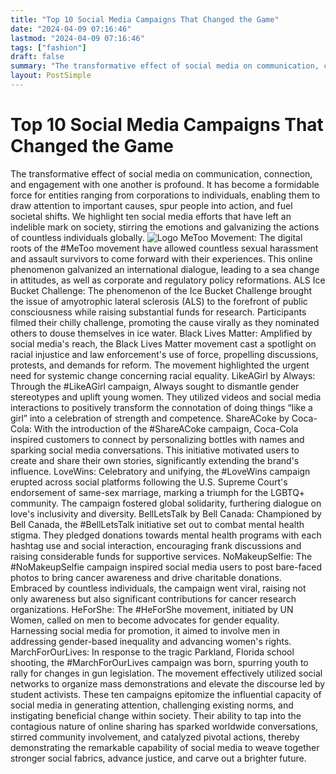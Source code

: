 ```yaml
---
title: "Top 10 Social Media Campaigns That Changed the Game"
date: "2024-04-09 07:16:46"
lastmod: "2024-04-09 07:16:46"
tags: ["fashion"]
draft: false
summary: "The transformative effect of social media on communication, connection, and engagement with one another is profound. It has become a formidable force for entities ranging from corporations to individuals, enabling them to draw attention to important causes, spur people into action, and fuel societal shifts. We highlight ten social media efforts that have left an indelible mark on society, stirring the emotions and galvanizing the actions of countless individuals globally."
layout: PostSimple
---
```

# Top 10 Social Media Campaigns That Changed the Game
The transformative effect of social media on communication, connection, and engagement with one another is profound. It has become a formidable force for entities ranging from corporations to individuals, enabling them to draw attention to important causes, spur people into action, and fuel societal shifts. We highlight ten social media efforts that have left an indelible mark on society, stirring the emotions and galvanizing the actions of countless individuals globally.
<img alt="Logo" class="lazyImg" data-src="https://cdn.seniorsselection.com/src_image/7361ccbb212086b6ed52072cf4b9a58a.webp" src="/statics/image/loading.webp"/>
MeToo Movement:
The digital roots of the #MeToo movement have allowed countless sexual harassment and assault survivors to come forward with their experiences. This online phenomenon galvanized an international dialogue, leading to a sea change in attitudes, as well as corporate and regulatory policy reformations.
ALS Ice Bucket Challenge:
The phenomenon of the Ice Bucket Challenge brought the issue of amyotrophic lateral sclerosis (ALS) to the forefront of public consciousness while raising substantial funds for research. Participants filmed their chilly challenge, promoting the cause virally as they nominated others to douse themselves in ice water.
Black Lives Matter:
Amplified by social media's reach, the Black Lives Matter movement cast a spotlight on racial injustice and law enforcement's use of force, propelling discussions, protests, and demands for reform. The movement highlighted the urgent need for systemic change concerning racial equality.
LikeAGirl by Always:
Through the #LikeAGirl campaign, Always sought to dismantle gender stereotypes and uplift young women. They utilized videos and social media interactions to positively transform the connotation of doing things “like a girl” into a celebration of strength and competence.
ShareACoke by Coca-Cola:
With the introduction of the #ShareACoke campaign, Coca-Cola inspired customers to connect by personalizing bottles with names and sparking social media conversations. This initiative motivated users to create and share their own stories, significantly extending the brand's influence.
LoveWins:
Celebratory and unifying, the #LoveWins campaign erupted across social platforms following the U.S. Supreme Court's endorsement of same-sex marriage, marking a triumph for the LGBTQ+ community. The campaign fostered global solidarity, furthering dialogue on love's inclusivity and diversity.
BellLetsTalk by Bell Canada:
Championed by Bell Canada, the #BellLetsTalk initiative set out to combat mental health stigma. They pledged donations towards mental health programs with each hashtag use and social interaction, encouraging frank discussions and raising considerable funds for supportive services.
NoMakeupSelfie:
The #NoMakeupSelfie campaign inspired social media users to post bare-faced photos to bring cancer awareness and drive charitable donations. Embraced by countless individuals, the campaign went viral, raising not only awareness but also significant contributions for cancer research organizations.
HeForShe:
The #HeForShe movement, initiated by UN Women, called on men to become advocates for gender equality. Harnessing social media for promotion, it aimed to involve men in addressing gender-based inequality and advancing women's rights.
MarchForOurLives:
In response to the tragic Parkland, Florida school shooting, the #MarchForOurLives campaign was born, spurring youth to rally for changes in gun legislation. The movement effectively utilized social networks to organize mass demonstrations and elevate the discourse led by student activists.
These ten campaigns epitomize the influential capacity of social media in generating attention, challenging existing norms, and instigating beneficial change within society. Their ability to tap into the contagious nature of online sharing has sparked worldwide conversations, stirred community involvement, and catalyzed pivotal actions, thereby demonstrating the remarkable capability of social media to weave together stronger social fabrics, advance justice, and carve out a brighter future.
        